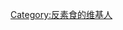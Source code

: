 {{Userbox
  |border-c = red
  |border-s = 3
  |id-c     = #FFFFFF
  |id-s     = 15
  |id-fc    = #208d20
  |info-c   = red
  |info-s   = 10
  |info-fc  = #FFFFFF
  |id       =  <span style="color:red;">ANTI</span><br /><del>VEG</del>
  |info     = 这个用户反对'''[[素食|素食主义]]'''。
}}
[[Category:反素食的维基人]]